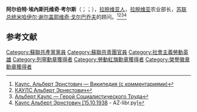 '''阿尔伯特·埃內斯托维奇·考尔斯'''（{{lang-ru|'''Альберт Эрнестович Каулс'''}}；{{lang-lv|'''Alberts Kauls'''}}；{{bd|1938年|10月15日|2008年|9月24日|catIdx=A}}），[[拉脱维亚人|拉脱维亚人]]，[[拉脱维亚|拉脱维亚]]农业部长，[[苏联总统|苏联总统]][[米哈伊尔·谢尔盖耶维奇·戈尔巴乔夫|米哈伊尔·谢尔盖耶维奇·戈尔巴乔夫]]的顾问。<ref>[http://wiki-org.ru/wiki/%D0%9A%D0%B0%D1%83%D0%BB%D1%81,_%D0%90%D0%BB%D1%8C%D0%B1%D0%B5%D1%80%D1%82_%D0%AD%D1%80%D0%BD%D1%81%D1%82%D0%BE%D0%B2%D0%B8%D1%87 Каулс, Альберт Эрнстович — Википедия (с комментариями)]</ref><ref>[http://www.cnshb.ru/AKDiL/akad/base/RK/000251.shtm КАУЛС Альберт Эрнестович]</ref><ref>[https://ussr22.su/albert-kauls-geroj-sotsialisticheskogo-truda/ Альберт Каулс — Герой Социалистического Труда]</ref><ref>[http://az-libr.ru/Persons/000/Src/0000/0573bb68.shtml Каулс Альберт Эрнстович [15.10.1938] - AZ-libr.ру]</ref>

== 参考文献 ==
{{Reflist}}

[[Category:蘇聯共產黨黨員|Category:蘇聯共產黨黨員]]
[[Category:蘇聯共青團官員|Category:蘇聯共青團官員]]
[[Category:社會主義勞動英雄|Category:社會主義勞動英雄]]
[[Category:列寧勳章獲得者|Category:列寧勳章獲得者]]
[[Category:勞動紅旗勳章獲得者|Category:勞動紅旗勳章獲得者]]
[[Category:榮譽徽章勳章獲得者|Category:榮譽徽章勳章獲得者]]